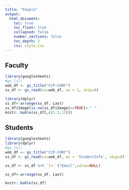 ```yaml
---
title: "People"
output:
  html_document:
    toc: true
    toc_float: true
    collapsed: false
    number_sections: false
    toc_depth: 2
    css: style.css
---
```


## Faculty


```r
library(googlesheets)
#gs_ls()
web_df <- gs_title("CCP-CUNY")
ss_df <- gs_read(ss=web_df, ws = 1, skip=0)

library(dplyr)
ss_df<-arrange(ss_df, Last)
ss_df$Image[is.na(ss_df$Image)==TRUE]<-" "
knitr::kable(ss_df[,c(1:3,13)])

```



## Students

```r
library(googlesheets)
library(dplyr)
#gs_ls()
web_df <- gs_title("CCP-CUNY")
ss_df <- gs_read(ss=web_df, ws = 'StudentInfo', skip=0)

ss_df <- ss_df %>% `[<-`("Email",value=NULL)

ss_df<-arrange(ss_df, Last)

knitr::kable(ss_df)

```